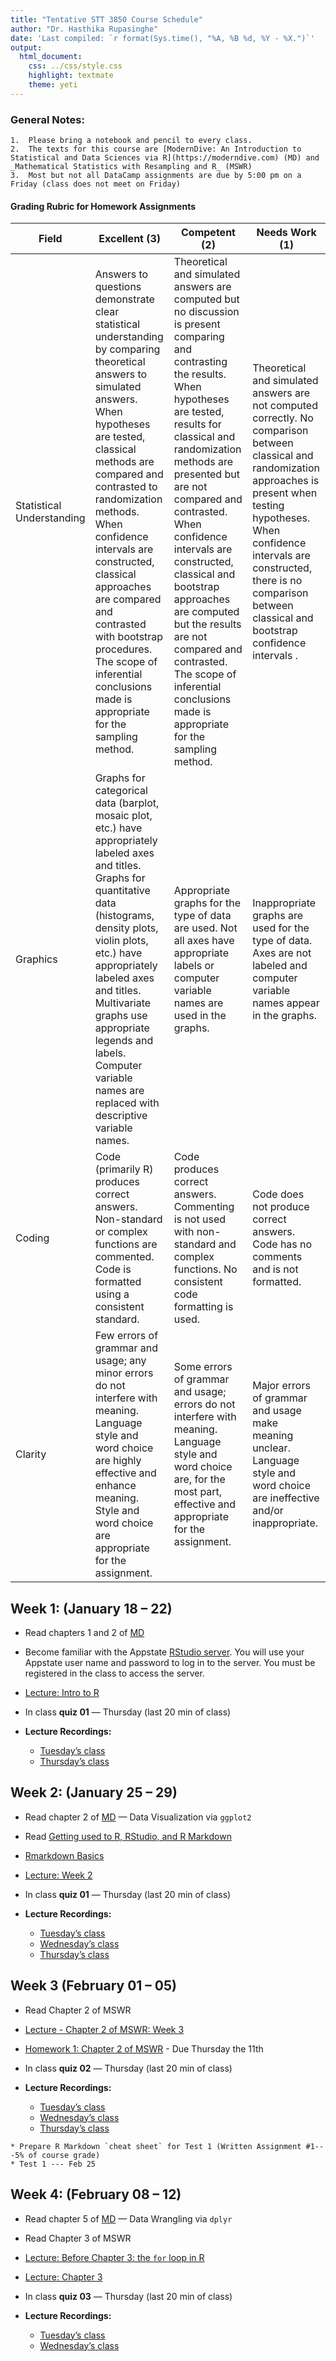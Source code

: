 ```yaml
---
title: "Tentative STT 3850 Course Schedule"
author: "Dr. Hasthika Rupasinghe"
date: 'Last compiled: `r format(Sys.time(), "%A, %B %d, %Y - %X.")`'
output:
  html_document:
    css: ../css/style.css
    highlight: textmate
    theme: yeti
---
```


<script type="text/x-mathjax-config">
MathJax.Hub.Config({
  TeX: { equationNumbers: { autoNumber: "AMS" } }
});
</script>

### General Notes: {-}

```block
1.  Please bring a notebook and pencil to every class.
2.  The texts for this course are [ModernDive: An Introduction to Statistical and Data Sciences via R](https://moderndive.com) (MD) and _Mathematical Statistics with Resampling and R_ (MSWR)
3.  Most but not all DataCamp assignments are due by 5:00 pm on a Friday (class does not meet on Friday)
```

#### Grading Rubric for Homework Assignments {-}

Field | Excellent (3) | Competent (2)  | Needs Work (1)
------|---------------|----------------|---------------
Statistical Understanding | Answers to questions demonstrate clear statistical understanding by comparing theoretical answers to simulated answers.  When hypotheses are tested, classical methods are compared and contrasted to randomization methods.  When confidence intervals are constructed, classical approaches are compared and contrasted with bootstrap procedures.  The scope of inferential conclusions made is appropriate for the sampling method. | Theoretical and simulated answers are computed but no discussion is present comparing and contrasting the results.  When hypotheses are tested, results for classical and randomization methods are presented but are not compared and contrasted.  When confidence intervals are constructed, classical and bootstrap approaches are computed but the results are not compared and contrasted.  The scope of inferential conclusions made is appropriate for the sampling method. | Theoretical and simulated answers are not computed correctly.  No comparison between classical and randomization approaches is present when testing hypotheses.  When confidence intervals are constructed, there is no comparison between classical and bootstrap confidence intervals .
Graphics | Graphs for categorical data (barplot, mosaic plot, etc.) have appropriately labeled axes and titles.  Graphs for quantitative data (histograms, density plots, violin plots, etc.) have appropriately labeled axes and titles.  Multivariate graphs use appropriate legends and labels.  Computer variable names are replaced with descriptive variable names. | Appropriate graphs for the type of data are used.  Not all axes have appropriate labels or computer variable names are used in the graphs. | Inappropriate graphs are used for the type of data.  Axes are not labeled and computer variable names appear in the graphs.
Coding  | Code (primarily R) produces correct answers.  Non-standard or complex functions are commented.  Code is formatted using a consistent standard. | Code produces correct answers.  Commenting is not used with non-standard and complex functions.  No consistent code formatting is used. | Code does not produce correct answers.  Code has no comments and is not formatted.
Clarity  | Few errors of grammar and usage; any minor errors do not interfere with meaning.  Language style and word choice are highly effective and enhance meaning.  Style and word choice are appropriate for the assignment. | Some errors of grammar and usage; errors do not interfere with meaning.  Language style and word choice are, for the most part, effective and appropriate for the assignment. | Major errors of grammar and usage make meaning unclear.  Language style and word choice are ineffective and/or inappropriate.


## Week 1: (January 18 – 22) {-}


* Read chapters 1 and 2 of [MD](https://moderndive.com)

* Become familiar with the Appstate [RStudio server](https://mathr.math.appstate.edu/). You will use your Appstate user name and password to log in to the server.  You must be registered in the class to access the server.

* [Lecture: Intro to R](../Slides/IntroToR.html)

* In class **quiz 01** --- Thursday (last 20 min of class)

*  **Lecture Recordings:**

    * [Tuesday's class](https://appstate.zoom.us/rec/share/MTc9IM7HYCU4yJjIyilPfu0bq0dWlEhJc4VuuFD5gR1IQiygStRKkQMBa-ww8ZYw.Txk5KCC_28130EQ8)
    * [Thursday's class](https://appstate.zoom.us/rec/share/dTjzsmQ5A2gCSa8Ne6xHAfaRFYb195XsT-37txaUhqJ5dk2wyCqAn1SzyfGmOQzV.Yp6gK8uaCZrlh4ie)


## Week 2: (January 25 – 29) {-}

* Read chapter 2 of [MD](https://moderndive.com) --- Data Visualization via `ggplot2`

* Read [Getting used to R, RStudio, and R Markdown](https://ismayc.github.io/rbasics-book/)

* [Rmarkdown Basics](../Lecture Notes/R_Markdown_Basics.html)

* [Lecture: Week 2](../Lecture Notes/Week2_Ch3MD_students.html)

* In class **quiz 01** --- Thursday (last 20 min of class)

*  **Lecture Recordings:**

    * [Tuesday's class](https://appstate.zoom.us/rec/share/ouAMp3JtiZrEIF4otb-gG5spFJF-k23YX40BZCRfAeDMdkrfrqjK9fruLpfIQF0G.i10dd_R-HY6UagvX)
    * [Wednesday's class](https://appstate.zoom.us/rec/share/MHiANtQDVAuyQqLVClUD4JVDsnskFXvjN2DKeu1-y5AWpSFO7dHJ313qx907Uvf3.W54A0yT7EvafZLcH)
    * [Thursday's class](https://appstate.zoom.us/rec/share/9L0-121Mwne86dgySuRUaagJoQ5csPhKjRMphSwsHoH2gmiMZ5et9MTfTbESNqAG.oNf8gKRfjqnZBkHE)


## Week 3 (February 01 – 05) {-}

* Read Chapter 2 of MSWR

* [Lecture - Chapter 2 of MSWR: Week 3](../Lecture Notes/Week4_Ch2MSWR_students.html)

* [Homework 1: Chapter 2 of MSWR](../Homework/Chapter2HWK.html) - Due Thursday the 11th

* In class **quiz 02** --- Thursday (last 20 min of class)

*  **Lecture Recordings:**

    * [Tuesday's class](https://appstate.zoom.us/rec/share/iaizUn6nwk0Yg8Gq3Ih6FyTM9l5QLiJOBjc_M3AxQTlbXUHZHzPvtaNNnknwqjBm.AalZBAFWYzH9WGIU)
    * [Wednesday's class](https://appstate.zoom.us/rec/share/6JNPeA47hpjoXX5tL3L_SZ-6hlGsiVLWx8iqYzyUNCJxKaa2K_Mco3SdvFj7_Qok.pGzt8TEARSFIH6pg)
    * [Thursday's class](https://appstate.zoom.us/rec/share/MqjTrBtStnVdo6NIjMG7N9xnSxS31F-TLBEtE-tgWj413xE-x70u1mHKSiThIXT8.kzvrVOD_LeuJDZ4v)
    

```block
* Prepare R Markdown `cheat sheet` for Test 1 (Written Assignment #1---5% of course grade)
* Test 1 --- Feb 25
```


## Week 4: (February 08 – 12) {-}

* Read chapter 5 of [MD](https://moderndive.com) --- Data Wrangling via `dplyr`

* Read Chapter 3 of MSWR

* [Lecture: Before Chapter 3: the `for` loop in R](../Lecture Notes/Before_Ch_03_students.html)

* [Lecture: Chapter 3](../Lecture Notes/Ch_3_Notes_students.html)

<!--
* Complete Chapters 1-3 of _Intermediate R_ [(DataCamp)](https://www.datacamp.com/courses/intermediate-r) --- 

* Complete _Exploratory Data Analysis_ [(DataCamp)](https://www.datacamp.com/) --- 
-->

* In class **quiz 03** --- Thursday (last 20 min of class)

*  **Lecture Recordings:**

    * [Tuesday's class](https://appstate.zoom.us/rec/share/UGmyUH8dCYTEKNYxPSgpqqVcWuAj6OuoiADJbSOvkKUotSlTBfEXAr5mfSde2Q5Z.BkwwwApqV8ytMOby)
    * [Wednesday's class](https://appstate.zoom.us/rec/share/XhuhZ_yYSkt6beK83cx41R5cmfe7CNvTCOKRH40rydW4CcaqNBruUA_FPllWRg1k.wo6o402snW1HVQTQ)

<!--

## Week 5: (February 15 – 19) {-}

* Complete _Working with Data in the Tidyverse_ [(DataCamp)](https://www.datacamp.com/courses/working-with-data-in-the-tidyverse) --- 

* [Lecture: Chapter 3](../Lecture Notes/Ch-3_Notes_students.html)

* [Homework 2: Chapter 3 of MSWR](../Homework/Chapter3HWK_H.html) --- 




```block
#### Optional {-}
* Complete _Data Manipulation in R with `dplyr`_ [(DataCamp)](https://www.datacamp.com/)
* Complete _Working with Data in the Tidyverse_ [(DataCamp)](https://www.datacamp.com/courses/working-with-data-in-the-tidyverse)
```

## Week 6: (February 22 – 26) {-}

* [Lecture: Chapter 3](../Lecture Notes/Ch-3_Notes_students.html)

* [Homework 2: Chapter 3 of MSWR](../Homework/Chapter3HWK_H.html) --- 

* Read Chapters 5 [MD](https://moderndive.com) --- Basic Regression 

* [Lecture: Chapter 5 of MD](../Lecture Notes/Ch-6_MD_Notes.html)

* In class **Exam 01** --- Thursday


## Week 7: (March 01 – 05) {-}

* [Exam 1 grades (Distribution)](../Exams/GradesExam1.html)

* [Lecture: Chapter 5 of MD](../Lecture Notes/Ch-6_MD_Notes.html)

* Read Chapters 6 [MD](https://moderndive.com) --- Basic Regression 

* Work on _Modeling with Data in Tidyverse_ [(DataCamp)](https://www.datacamp.com/) --- 

* Read through [_Misc Regression_](../Rmarkdown/MiscRegression.html)

* In class **quiz 06** --- Thursday (last 20 min of class)

```block
#### Optional {-}
* Read Chapter 9 of MSWR
```


## Week 8: (March 08 – 12) {-}

* Read Chapters 7 of [MD](https://moderndive.com) --- Multiple Regression

* Complete _Modeling with Data in Tidyverse_ [(DataCamp)](https://www.datacamp.com/) --- 

* Review Chapters 6 and 7 of [MD](https://moderndive.com) --- Basic Regression and Multiple Regression

* [Lecture: Chapter 5 of MD](../Lecture Notes/Ch-6_MD_Notes.html)

* [Homework 3: Chapter 5 of MD HW](../Homework/Chapter6_Of_MD_HWK_H.html) 

* [OJUICE dataframe for homework](../Homework/data/OJUICE.Rdata) 


## Week 09: (March 15 – 19) {-}

* [Lecture: Chapter 5 of MD](../Lecture Notes/Ch-6_MD_Notes.html)

* [gapminder tools](https://www.gapminder.org/tools/#$chart-type=bubbles)

* [An interesting video](https://www.youtube.com/watch?v=jbkSRLYSojo)


* Start preparing R Markdown `cheat sheet` for Test 2

* In class **quiz 07** --- Thursday (last 20 min of class)

## Week 10: (March 22 – 26) {-}

```block
* Prepare R Markdown `info sheet` for Test 2...

```

* [Lecture: Chapter 5 of MD](../Lecture Notes/Ch-6_MD_Notes.html)

* [**Lecture Recording (Ch 5 0f MD)** -- 03/24](https://appstate.zoom.us/rec/share/1f5XLpz2-X5IQp3L2G2HB4V7PtTYeaa81SgY-KdZyU_4frqdfv5I4Sfgv45TVadc)

* [Lecture: Chapter 6 of MD](../Lecture Notes/Ch-7_MD_Notes.html)

* [**Lecture Recording (Ch 6 0f MD --- Part 1)** -- 03/25](https://appstate.zoom.us/rec/share/w_Z8JZD5rURLSNbvskLgYekEJJ7Ueaa81XMaq6UPmEieQcDI0d_kpt8UIMWQgeLi)

* [**Lecture Recording (Ch 6 0f MD --- Part 2)** -- 03/26](https://appstate.zoom.us/rec/share/39V3MrrJ7XhJb9bJzRnES_UDAtm5aaa8hnIZ-PoNyBzUYBalXRjEq_Lh51VxHxgL)




* In class **quiz 08** --- Thursday (last 20 min of class)

## Week 11: (March 29 – April 02) {-}

* [Lecture: Chapter 6 of MD](../Lecture Notes/Ch-7_MD_Notes.html)

* [**Lecture Recording (Ch 6 0f MD --- Part 3)** -- 03/31](https://appstate.zoom.us/rec/share/78ttIvbT0F9LT6_W0kXkZpV-QJ36X6a80SAd8vpemEpo4iO2k9x1YXzIfabp3cu5)

* [**Lecture Recording (Ch 6 0f MD --- Part 4)** -- 04/01](https://appstate.zoom.us/rec/share/1cdVEZ_R2kBJTZWVxW_vBZx7T5jUX6a81SEa8vBZys0qYJtrx-lpCKzNRoP91mI)

* [**Lecture Recording (Ch 6 0f MD --- Part 5)** -- 04/02](https://appstate.zoom.us/rec/share/tMBRMendzFpLfq_ysG6DHYcvPa7BX6a81iRN8_pfnk3iig0lDAkZCy6EqF43frHG)

* [Homework 4: Chapter 6 of MD HW](../Homework/Chapter7HWKnew.html) 
* [Homework 4: Chapter 6 of MD HW txt file](../Homework/HW4_ONLINE.txt) 


* [Multiple Linear Regression mini-project --- OPTIONAL](../Lecture Notes/MLR_Project.html)

* [`EXECSAL2.txt` dataframe for the mini-project](../Lecture Notes/EXECSAL2.txt) 




## Week 12: (April 05 – 09) {-}


* Read Chapter 8 of MD

* Read Chapter 4 of MSWR

* [Lecture: Sampling Distributions](../Lecture Notes/Ch-4_MSWR_Notes.html)

* [**Lecture Recording (Ch 4 0f MSWR --- Part 1)** -- 04/07](https://appstate.zoom.us/rec/share/3vxzA7fI-m5LX6PUtVrcc_Z6G5v6T6a823MfqfBcnh0oO4WRwYf2rLjVqfjAqo96)


* [**Exam 2 review Recording**](https://appstate.zoom.us/rec/share/-9dwFr7-3TlLfYnf422Oc4EbB6_AX6a803dKq_AImhp8c9wQoT_szB5cTMEc5SJP)

* [Exam 2 review with answers](../Lecture Notes/Review-for-test-2.html)

* In class **Exam 02** --- Thursday (Allowed to use the `cheat sheet`)



* In class **quiz 09** --- Thursday (last 20 min of class)

## Week 13: (April 12 – 16) {-}

* [Exam 2 grades (Distribution)](../Exams/GradesExam2.html)

* Read Chapter 8 of MD

* Read Chapter 4 of MSWR

* [Lecture: Sampling Distributions](../Lecture Notes/Ch-4_MSWR_Notes.html)

* [**Lecture Recording (Ch 4 0f MSWR --- Part 2)** -- 04/14](https://appstate.zoom.us/rec/share/zu8oIIjAz0pJG5Xk71OEapE7Gr_aX6a80SdM_vZbzUt8qe1gKXdSx-sRpler-1vE)

* [**Lecture Recording (Ch 4 0f MSWR --- Part 3)** -- 04/16](https://appstate.zoom.us/rec/share/-edXKrzg0VtIRJHdzEqDWZYlLNXjeaa81HAc-fIEnUrtKltOQXxuoE2ypyJWtEXo)




* [Homework 5: Chapter 4 of MSWR](../Homework/Sampling-Distributions-HW.html)


* In class **quiz 10** --- Thursday (last 20 min of class)





## Week 14: (April 19 – 23) {-}

* [Lecture: Sampling Distributions](../Lecture Notes/Ch-4_MSWR_Notes.html)

* [**Lecture Recording (Ch 4 0f MSWR --- Part 3)** -- 04/21](https://appstate.zoom.us/rec/share/--N-AJjTp0hJTpHptk_8f5Q-HaXpT6a823MY_fJczkpytgMVokGIAqECV2Mt2bRf)

* [**Lecture Recording (Ch 4 0f MSWR --- Part 4)** -- 04/22](https://appstate.zoom.us/rec/share/wM5kMrfC7kRLRKfQ4x3fSoEvDMf6X6a82nUZ-KANzE6UQdq_u77RNsbAJYgh6PoN)

* [Homework 5: Chapter 4 of MSWR](../Homework/Sampling-Distributions-HW.html)


* [Lecture: Confidence Intervals: The Bootstrap](../Lecture Notes/Ch-5_MSWR_Notes.html)

* [**Lecture Recording (Ch 5 0f MSWR --- Part 1)** -- 04/23](https://appstate.zoom.us/rec/share/ysJuFpuu5klJfNLz0XjYY4knL6-5T6a81XdIrqEOyk8zAN0Sn05WKSX_shp9Ee95)



* [Homework 6: Chapter 5 Of MSWR](../Homework/Chapter5HWK_H.html1)

* In class **quiz 11** --- Thursday (last 20 min of class)



## Week 15: (Apr 26--Apr 28) {-}

* [**Lecture Recording (HW 5 and quiz discussion)** -- 04/28](https://appstate.zoom.us/rec/share/38xWNLD6zFtIZ4XCyE-OW6cMMMPcaaa813ceqPYOyh0SUiOZdXUJcwd_-nHgSmQt)

* [Lecture: Confidence Intervals: The Bootstrap](../Lecture Notes/Ch-5_MSWR_Notes.html)

* In class **quiz 10** --- Thursday (last 20 min of class)

* [Homework 6: Chapter 5 Of MSWR](../Homework/Chapter5HWK_H.html1)

* Review for the Final



### Final Exam {-}

```block
*  Final exam  is TBA

```

### Datasets

* [Exam 2 data 1](../Data/poverty.txt)
* [Exam 2 data 2](../Data/iqsize.txt)

-->

